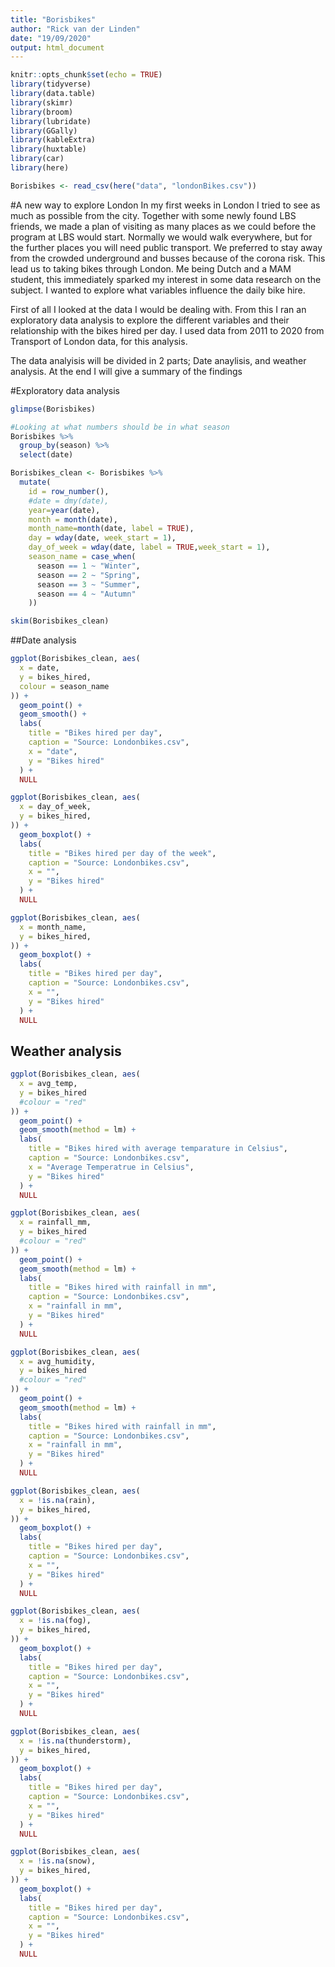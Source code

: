 ```yaml
---
title: "Borisbikes"
author: "Rick van der Linden"
date: "19/09/2020"
output: html_document
---
```


```r

knitr::opts_chunk$set(echo = TRUE)
library(tidyverse)
library(data.table)
library(skimr)
library(broom)
library(lubridate)
library(GGally)
library(kableExtra)
library(huxtable)
library(car)
library(here)

Borisbikes <- read_csv(here("data", "londonBikes.csv"))

```

#A new way to explore London
In my first weeks in London I tried to see as much as possible from the city. Together with some newly found LBS friends, we made a plan of visiting as many places as we could before the program at LBS would start. Normally we would walk everywhere, but for the further places you will need public transport. We preferred to stay away from the crowded underground and busses because of the corona risk. This lead us to taking bikes through London. Me being Dutch and a MAM student, this immediately sparked my interest in some data research on the subject. I wanted to explore what variables influence the daily bike hire.

First of all I looked at the data I would be dealing with. From this I ran an exploratory data analysis to explore the different variables and their relationship with the bikes hired per day. I used data from 2011 to 2020 from Transport of London data, for this analysis.

The data analyisis will be divided in 2 parts; Date anaylisis, and weather analysis. At the end I will give a summary of the findings

#Exploratory data analysis

```r
glimpse(Borisbikes)

#Looking at what numbers should be in what season
Borisbikes %>% 
  group_by(season) %>% 
  select(date)
```

```r

Borisbikes_clean <- Borisbikes %>% 
  mutate(
    id = row_number(),
    #date = dmy(date),
    year=year(date),
    month = month(date),
    month_name=month(date, label = TRUE),
    day = wday(date, week_start = 1),
    day_of_week = wday(date, label = TRUE,week_start = 1),
    season_name = case_when(
      season == 1 ~ "Winter",
      season == 2 ~ "Spring",
      season == 3 ~ "Summer",
      season == 4 ~ "Autumn"
    ))

skim(Borisbikes_clean)
```
##Date analysis

```r
ggplot(Borisbikes_clean, aes(
  x = date,
  y = bikes_hired,
  colour = season_name
)) +
  geom_point() +
  geom_smooth() +
  labs(
    title = "Bikes hired per day",
    caption = "Source: Londonbikes.csv",
    x = "date",
    y = "Bikes hired"
  ) +
  NULL

ggplot(Borisbikes_clean, aes(
  x = day_of_week,
  y = bikes_hired,
)) +
  geom_boxplot() +
  labs(
    title = "Bikes hired per day of the week",
    caption = "Source: Londonbikes.csv",
    x = "",
    y = "Bikes hired"
  ) +
  NULL

ggplot(Borisbikes_clean, aes(
  x = month_name,
  y = bikes_hired,
)) +
  geom_boxplot() +
  labs(
    title = "Bikes hired per day",
    caption = "Source: Londonbikes.csv",
    x = "",
    y = "Bikes hired"
  ) +
  NULL
```
## Weather analysis

```r

ggplot(Borisbikes_clean, aes(
  x = avg_temp,
  y = bikes_hired
  #colour = "red"
)) +
  geom_point() +
  geom_smooth(method = lm) +
  labs(
    title = "Bikes hired with average temparature in Celsius",
    caption = "Source: Londonbikes.csv",
    x = "Average Temperatrue in Celsius",
    y = "Bikes hired"
  ) +
  NULL

ggplot(Borisbikes_clean, aes(
  x = rainfall_mm,
  y = bikes_hired
  #colour = "red"
)) +
  geom_point() +
  geom_smooth(method = lm) +
  labs(
    title = "Bikes hired with rainfall in mm",
    caption = "Source: Londonbikes.csv",
    x = "rainfall in mm",
    y = "Bikes hired"
  ) +
  NULL

ggplot(Borisbikes_clean, aes(
  x = avg_humidity,
  y = bikes_hired
  #colour = "red"
)) +
  geom_point() +
  geom_smooth(method = lm) +
  labs(
    title = "Bikes hired with rainfall in mm",
    caption = "Source: Londonbikes.csv",
    x = "rainfall in mm",
    y = "Bikes hired"
  ) +
  NULL

ggplot(Borisbikes_clean, aes(
  x = !is.na(rain),
  y = bikes_hired,
)) +
  geom_boxplot() +
  labs(
    title = "Bikes hired per day",
    caption = "Source: Londonbikes.csv",
    x = "",
    y = "Bikes hired"
  ) +
  NULL

ggplot(Borisbikes_clean, aes(
  x = !is.na(fog),
  y = bikes_hired,
)) +
  geom_boxplot() +
  labs(
    title = "Bikes hired per day",
    caption = "Source: Londonbikes.csv",
    x = "",
    y = "Bikes hired"
  ) +
  NULL

ggplot(Borisbikes_clean, aes(
  x = !is.na(thunderstorm),
  y = bikes_hired,
)) +
  geom_boxplot() +
  labs(
    title = "Bikes hired per day",
    caption = "Source: Londonbikes.csv",
    x = "",
    y = "Bikes hired"
  ) +
  NULL

ggplot(Borisbikes_clean, aes(
  x = !is.na(snow),
  y = bikes_hired,
)) +
  geom_boxplot() +
  labs(
    title = "Bikes hired per day",
    caption = "Source: Londonbikes.csv",
    x = "",
    y = "Bikes hired"
  ) +
  NULL

```



